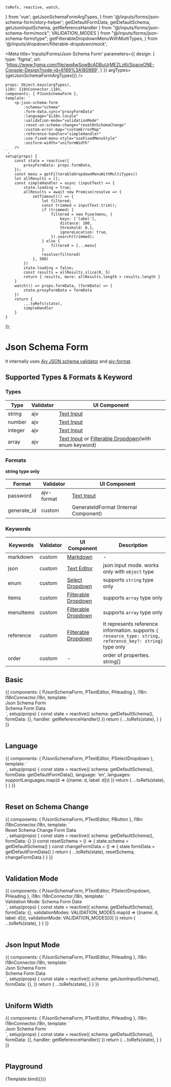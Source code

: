     toRefs, reactive, watch,
} from 'vue';
     getJsonSchemaFormArgTypes,
} from '@/inputs/forms/json-schema-form/story-helper';
    getDefaultFormData, getDefaultSchema, getJsonInputSchema, getReferenceHandler
} from "@/inputs/forms/json-schema-form/mock";
    VALIDATION_MODES
} from "@/inputs/forms/json-schema-form/type";
    getFilterableDropdownMenuWithMultiTypes,
} from '@/inputs/dropdown/filterable-dropdown/mock';


<Meta title='Inputs/Forms/Json Schema Form' parameters={{
    design: {
        type: 'figma',
        url: 'https://www.figma.com/file/wq4wSowBcADBuUrMEZLz6i/SpaceONE-Console-Design?node-id=6169%3A180989',
    }
}} argTypes={getJsonSchemaFormArgTypes()} />

    props: Object.keys(argTypes),
    i18n: I18nConnector.i18n,
    components: { PJsonSchemaForm },
    template: `
        <p-json-schema-form
            :schema="schema"
            :form-data.sync="proxyFormData"
            :language="$i18n.locale"
            :validation-mode="validationMode"
            :reset-on-schema-change="resetOnSchemaChange"
            :custom-error-map="customErrorMap"
            :reference-handler="simpleHandler"
            :use-fixed-menu-style="useFixedMenuStyle"
            :uniform-width="uniformWidth"
        />
    `,
    setup(props) {
        const state = reactive({
            proxyFormData: props.formData,
        });
        const menu = getFilterableDropdownMenuWithMultiTypes()
        let allResults = [];
        const simpleHandler = async (inputText) => {
            state.loading = true;
            allResults = await new Promise(resolve => {
                setTimeout(() => {
                    let filtered;
                    const trimmed = inputText.trim();
                    if (trimmed) {
                        filtered = new Fuse(menu, {
                            keys: ['label'],
                            distance: 100,
                            threshold: 0.1,
                            ignoreLocation: true,
                        }).search(trimmed);
                    } else {
                        filtered = [...menu]
                    }
                    resolve(filtered)
                }, 500)
            })
            state.loading = false;
            const results = allResults.slice(0, 5)
            return { results, more: allResults.length > results.length }
        }
        watch(() => props.formData, (formData) => {
            state.proxyFormData = formData
        })
        return {
            ...toRefs(state),
            simpleHandler
        }
    }
});


# Json Schema Form

It internally uses [Ajv JSON schema validator](https://ajv.js.org/) and [ajv-format](https://www.npmjs.com/package/ajv-formats).


## Supported Types & Formats & Keyword


### Types
|Type|Validator|UI Component|
|-|-|-|
|string|ajv|[Text Input](?path=/docs/inputs-input--basic)|
|number|ajv|[Text Input](?path=/docs/inputs-input--basic)|
|integer|ajv|[Text Input](?path=/docs/inputs-input--basic)|
|array|ajv|[Text Input](?path=/docs/inputs-input--basic) or [Filterable Dropdown](?path=/docs/inputs-dropdown-filterable-dropdown--basic)(with enum keyword)||

### Formats
**string type only**

|Format|Validator|UI Component|
|-|-|-|
|password|ajv-format|[Text Input](?path=/docs/inputs-input--basic)|
|generate_id|custom|GenerateIdFormat (Internal Component)|

### Keywords
|Keywords|Validator|UI Component|Description|
|-|-|-|-|
|markdown|custom|[Markdown](?path=/docs/data-display-markdown--string-markdown)|-|
|json|custom|[Text Editor](?path=/docs/inputs-text-editor--basic)|json input mode. works only with `object` type|
|enum|custom|[Select Dropdown](?path=/docs/inputs-dropdown-select-dropdown--basic)|supports `string` type only|
|items|custom|[Filterable Dropdown](?path=/docs/inputs-dropdown-filterable-dropdown--basic)|supports `array` type only|
|menuItems|custom|[Filterable Dropdown](?path=/docs/inputs-dropdown-filterable-dropdown--basic)|supports `array` type only|
|reference|custom|[Filterable Dropdown](?path=/docs/inputs-dropdown-filterable-dropdown--basic)|It represents reference information. supports `{ resource_type: string, reference_key?: string}` type only|
|order|custom|-|order of properties. string[]|














## Basic

<Canvas>
    <Story name="Basic" >
        {{
            components: { PJsonSchemaForm, PTextEditor, PHeading },
            i18n: I18nConnector.i18n,
            template: `
<div class="grid gap-4 grid-cols-12">
    <div class="col-span-6 bg-blue-100 p-4">
        <p-heading>Json Schema Form</p-heading>
        <p-json-schema-form :schema="schema"
                            :form-data.sync="formData"
                            :language="$i18n.locale"
                            :reference-handler="handler"
        />
    </div>
    <div class="col-span-6 bg-coral-100 p-4">
        <p-heading>Schema</p-heading>
        <p-text-editor :code="JSON.stringify(schema, null, 2)"
                       mode="readOnly"
                       folded
                       style="height: auto"
        />
        <p-heading>Form Data</p-heading>
        <p-text-editor :code="JSON.stringify(formData, null, 2)"
                       mode="readOnly"
                       style="height: auto"
        />
    </div>
</div>
`,
            setup(props) {
                const state = reactive({
                    schema: getDefaultSchema(),
                    formData: {},
                    handler: getReferenceHandler()
                })
                return {
                    ...toRefs(state),
                }
            }
        }}
    </Story>
</Canvas>

<br/>
<br/>

## Language

<Canvas>
    <Story name="Language" >
        {{
            components: { PJsonSchemaForm, PTextEditor, PSelectDropdown },
            template: `
<div class="grid grid-cols-12">
    <p-json-schema-form
        class="col-span-6"
        :schema="schema"
        :form-data="formData"
        :language="language"
    />
    <div class="col-span-6">
        <p-select-dropdown class="mb-4"
                           :selected.sync="language" :items="languages" />
        <p-text-editor :code="JSON.stringify(schema, null, 2)"
                       mode="readOnly"
                       folded
        />
    </div>
</div>
`,
            setup(props) {
                const state = reactive({
                    schema: getDefaultSchema(),
                    formData: getDefaultFormData(),
                    language: 'en',
                    languages: supportLanguages.map(d => ({name: d, label: d}))
                })
                return {
                    ...toRefs(state),
                }
            }
        }}
    </Story>
</Canvas>

<br/>
<br/>


## Reset on Schema Change

<Canvas>
    <Story name="Reset on Schema Change" >
        {{
            components: { PJsonSchemaForm, PTextEditor, PButton },
            i18n: I18nConnector.i18n,
            template: `
<div class="grid grid-cols-12">
    <p-json-schema-form
        class="col-span-6"
        :schema="schema"
        :form-data="formData"
        :language="$i18n.locale"
    />
    <div class="col-span-6">
        <p-button class="mb-4"
                  @click="resetSchema">Reset Schema</p-button>
        <p-button style-type="highlight"
                  class="mb-4"
                  @click="changeFormData">Change Form Data</p-button>
        <p-text-editor :code="JSON.stringify(schema, null, 2)"
                       mode="readOnly"
                       folded
        />
    </div>
</div>
`,
            setup(props) {
                const state = reactive({
                    schema: getDefaultSchema(),
                    formData: {}
                })
                const resetSchema = () => {
                    state.schema = getDefaultSchema()
                }
                const changeFormData = () => {
                    state.formData = getDefaultFormData()
                }
                return {
                    ...toRefs(state),
                    resetSchema,
                    changeFormData
                }
            }
        }}
    </Story>
</Canvas>

<br/>
<br/>

## Validation Mode

<Canvas>
    <Story name="Validation Mode" >
        {{
            components: { PJsonSchemaForm, PTextEditor, PSelectDropdown, PHeading },
            i18n: I18nConnector.i18n,
            template: `
<div class="grid grid-cols-12">
    <p-json-schema-form
        class="col-span-6"
        :schema="schema"
        :form-data.sync="formData"
        :validation-mode="validationMode"
        :language="$i18n.locale"
    />
    <div class="col-span-6">
        <span class="font-lg font-bold mb-2">Validation Mode: </span>
        <p-select-dropdown class="mb-4"
            :selected.sync="validationMode" :items="validationModes" />
        <p-heading>Schema</p-heading>
        <p-text-editor :code="JSON.stringify(schema, null, 2)"
                       mode="readOnly"
                       folded
        />
        <p-heading>Form Data</p-heading>
        <p-text-editor :code="JSON.stringify(formData, null, 2)"
                       mode="readOnly"
                       style="height: auto"
        />
    </div>
</div>
`,
            setup(props) {
                const state = reactive({
                    schema: getDefaultSchema(),
                    formData: {},
                    validationModes: VALIDATION_MODES.map(d => ({name: d, label: d})),
                    validationMode: VALIDATION_MODES[0]
                })
                return {
                    ...toRefs(state),
                }
            }
        }}
    </Story>
</Canvas>

<br/>
<br/>

## Json Input Mode

<Canvas>
    <Story name="Json Input Mode" >
        {{
            components: { PJsonSchemaForm, PTextEditor, PHeading },
            i18n: I18nConnector.i18n,
            template: `
<div class="grid gap-4 grid-cols-12">
    <div class="col-span-6 bg-blue-100 p-4">
        <p-heading>Json Schema Form</p-heading>
        <p-json-schema-form :schema="schema"
                            :form-data.sync="formData"
                            :language="$i18n.locale"
        />
    </div>
    <div class="col-span-6 bg-coral-100 p-4">
        <p-heading>Schema</p-heading>
        <p-text-editor :code="JSON.stringify(schema, null, 2)"
                       mode="readOnly"
                       folded
                       style="height: auto"
        />
        <p-heading>Form Data</p-heading>
        <p-text-editor :code="JSON.stringify(formData, null, 2)"
                       mode="readOnly"
                       style="height: auto"
        />
    </div>
</div>
`,
            setup(props) {
                const state = reactive({
                    schema: getJsonInputSchema(),
                    formData: {},
                })
                return {
                    ...toRefs(state),
                }
            }
        }}
    </Story>
</Canvas>

<br/>
<br/>


## Uniform Width

<Canvas>
    <Story name="Uniform Width" >
        {{
            components: { PJsonSchemaForm, PTextEditor, PHeading },
            i18n: I18nConnector.i18n,
            template: `
<div class="grid gap-4 grid-cols-12">
    <div class="col-span-6 bg-blue-100 p-4">
        <p-heading>Json Schema Form</p-heading>
        <p-json-schema-form :schema="schema"
                            :form-data.sync="formData"
                            :language="$i18n.locale"
                            :reference-handler="handler"
                            uniform-width
                            style="width: 100%"
        />
    </div>
</div>
`,
            setup(props) {
                const state = reactive({
                    schema: getDefaultSchema(),
                    formData: {},
                    handler: getReferenceHandler()
                })
                return {
                    ...toRefs(state),
                }
            }
        }}
    </Story>
</Canvas>

<br/>
<br/>

## Playground

<Canvas>
    <Story name="Playground">
        {Template.bind({})}
    </Story>
</Canvas>

<ArgsTable story="Playground"/>

